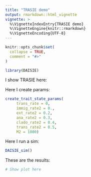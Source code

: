 ```yaml
---
title: "TRASIE demo"
output: rmarkdown::html_vignette
vignette: >
  %\VignetteIndexEntry{TRASIE demo}
  %\VignetteEngine{knitr::rmarkdown}
  %\VignetteEncoding{UTF-8}
---
```


```r
knitr::opts_chunk$set(
  collapse = TRUE,
  comment = "#>"
)
```

```r
library(DAISIE)
```

I show TRASIE here:

Here I create params:

```r
create_trait_state_params(
     trans_rate = 0,
     immig_rate2 = 0.,
     ext_rate2 = 0.2,
     ana_rate2 = 0.3,
     clado_rate2 = 0.4,
     trans_rate2 = 0.5,
     M2 = 1000)
```

Here I run a sim:

```r
DAISIE_sim()
```

These are the results:

```r
# Show plot here
```
